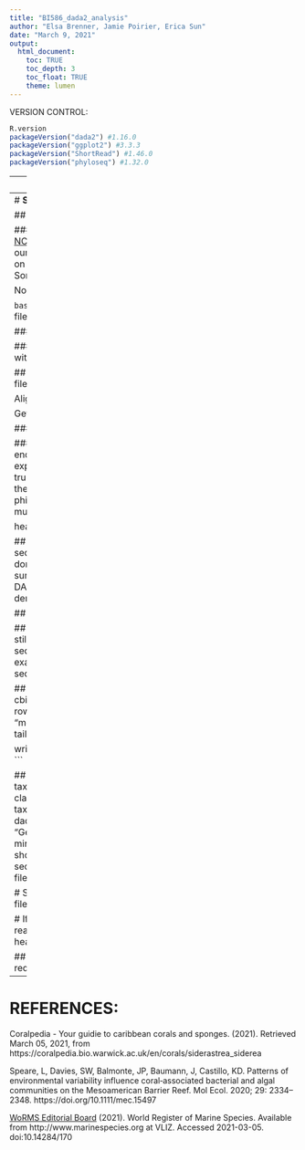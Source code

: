 ```yaml
---
title: "BI586_dada2_analysis"
author: "Elsa Brenner, Jamie Poirier, Erica Sun"
date: "March 9, 2021"
output: 
  html_document:
    toc: TRUE
    toc_depth: 3
    toc_float: TRUE
    theme: lumen
---
```

VERSION CONTROL: 
```r
R.version
packageVersion("dada2") #1.16.0
packageVersion("ggplot2") #3.3.3
packageVersion("ShortRead") #1.46.0
packageVersion("phyloseq") #1.32.0
```
---
# **INTRODUCTION:** 

For this assignment, we used the data used in ["Patterns of environmental variability influence coral‐associated bacterial and algal communities on the Mesoamerican Barrier Reef"](https://onlinelibrary.wiley.com/doi/full/10.1111/mec.15497) published in *Molecular Ecology* by L. Speare, et. al. (2020).  

Speare et. al.'s study explores the bacterial and algal symbionts associated with two species of Caribbean stony corals-- *Siderastrea siderea* and *Siderastrea radians* found on the Belize Mesoamerican Barrier Reef (Figure 1).  Their study aimed to investigate the factors that determine variability in Bacterial Community Composition (BCC); specifically how BCC varried across two species in the same genus, and how BCC varried across location, both in different sites, and inshore v. offshore at specific sites.  

![*Siderastrea siderea*](/Users/elsa/Desktop/BI_586/BI586-Project1/BI586-Project1/Sid_photo.jpeg)
Figure 1: photo via *Coralpedia* (The University of Warwick)

For their analysis, Speare et. al. amplified a 444 bp section of the V3-V4 variable regions of the 16S gene. The 16S rRNA gene is commonly used in DNA barcoding of bacteria, and was therefore an optimal choice for investigating coral BCC.  

In brief summary, the team found that BCC varried significantly between species, and from site-to-site. However, their findings explained >11% of variability, and future investigation into the factors determining BCC and algal composition are necessary (Speare et. al., 2020).  

For this assignment, we looked at subsample of Speare et. al.'s data, 10 *Siderastrea siderea*, 5 from inshore locations and 5 from offshore locations, and accessed the genomic data from the [NCBI Sequence Read Archive (SRA)](https://www.ncbi.nlm.nih.gov/sra).  
---
# **STEP-BY-STEP METHODS AND DATA ANALYSIS:** 

## Getting Ready

### Downloading .fastq files from NCBI SRA
First, we have to download our data from [NCBI BioSample](https://www.ncbi.nlm.nih.gov/biosample?LinkName=bioproject_biosample_all&from_uid=628692). We chose 5 offshore and 5 inshore samples of *Siderastrea siderea* for our analysis. Now we can download all the sample number (starting with SRR) directly on NCBI by using the "send to" feature with settings:
Format = "Accessions List" and
Sort By = "Default order". 
Then save the accessions list with file name srafile.

Now we are ready to download our sequences.
```css
.sccCode {
  background-color: black;
  color: white;}
```

```bash
$ prefetch --option-file srafile
```
We just downloaded all the sample runs as .sra files! Now we have to convert them into .fastq
```bash
# First let's make a directory to store our output .fastq files
$ mkdir sraout
# Convert them to .fastq and store the output in the sraout director
$ fastq-dump --split-files ./SRR* -O sraout/
```
That's it! Now we have all of our sampels in .fastq format and we're ready to run the dada2 pipeline!

### Loading Required Packages
First we have to install the packages. 
```r
if (!requireNamespace("BiocManager", quietly = TRUE))
  install.packages("BiocManager")
BiocManager::install("dada2")
BiocManager::install('vegan')
BiocManager::install('phyloseq')
```
Then load the required packages.
```r
library(dada2)
library(ShortRead)
library(ggplot2)
library(phyloseq)
```

### Set the working directory
We need to make sure that all the files we are working with are in the same directory.
```r
# Make sure to change this to the directory you're working in!
setwd('/Users/ericasun/Documents/GitHub/BI586-Project1/')
```

## Trimming and Filtering
Set our current working directory as path, and set all of the files in there as fns. 
```r
path <- '/Users/ericasun/Documents/GitHub/BI586-Project1/'
fns <- list.files(path)
```

Align every file that ends with .fastq as fastqs and sort them.
```r
fastqs <- fns[grepl(".fastq$", fns)]
fastqs <- sort(fastqs) 
# Now let's take a look to ensure we're on the right track!
fastqs
```

Get the sample names, so essentailly just everything before "_1.fastq"
```r
sample.names <- sapply(strsplit(fastqs, "_1.fastq"), `[`, 1)
# Let's take a look
sample.names
```
Assign the full path as fnFs
```r
fnFs <- file.path(path, fastqs)
head(fnFs) #Let's just take a peak this time
```

### Visualize Raw Data
Let's take a look at quality profile
```r
# Let's start with the first five reads, which are the offshores. 
dada2::plotQualityProfile(fnFs[c(1,2,3,4,5)])
# Then let's look at the inshore ones
dada2::plotQualityProfile(fnFs[c(6,7,8,9,10)])
```
According to the output, we should trim our data at 200. Let's create a directory and filenames of the trimmed fastqs. 
```r
filt_path <- file.path(path, "trimmed")
if(!file_test("-d", filt_path)) dir.create(filt_path)
filtFs <- file.path(filt_path, paste0(sample.names, "_filt.fastq.gz"))
```

### Filtering
```r
out <- dada2::filterAndTrim(fnFs, filtFs, truncLen= 200, #end of single end reads = approx. 300 bp
                     maxN=0, #DADA does not allow Ns
                     maxEE=1, #allow 1 expected errors, where EE = sum(10^(-Q/10)); more conservative, model converges
                     truncQ=2, #standard filtering parameters
                     trimLeft=20, #N nucleotides to remove from the start of each read: ITS2 primer = F 20bp
                     rm.phix=TRUE, #remove reads matching phiX genome
                     compress=TRUE, multithread=TRUE) # On Windows set multithread=FALSE

head(out)
tail(out)
```
## Learn Error Rates
Every amplicon dataset has a different set of error rates, the learnError method can learn the error model from the data. The algorithm must begin with an initial guess, for which the maximum possible error rates in the data are used. For example, when the most abundant sequence is correct, and all the rest are errors.  
Some things to keep in mind --  
* Error rates should decline with increasing qual score
* red line is based on definition of quality score alone
* black line is estimated error rate after convergence
```r
#setDadaOpt(MAX_CONSIST=30) #increase number of cycles to allow convergence #Actually not sure what this is doing? Ask for help.
errF <- dada2::learnErrors(filtFs, multithread=TRUE)
dada2::plotErrors(errF, nominalQ=TRUE) 
```

## Dereplicate Reads
Dereplication combines identical sequences into one "unique sequence". "Abundance" is the number of reads with that unique sequence. This is done to reduce computation time by eliminating redundant comparisons. DADA2 has a summary of the quality information associated with each unique sequence. To increase DADA2's accuracy, this quality information tells the error model of the subsequent denoising step.
```r
derepFs <- dada2::derepFastq(filtFs, verbose=TRUE)
# Naming the dereplicated-class objects by the sample names
names(derepFs) <- sample.names
```

## Infer Sequence Variants
```r
dadaFs <- dada2::dada(derepFs, err=errF, multithread=TRUE)
```
Now, let's take a look at the data class object by sample. This will tell us how many "real" variants there are in the unique input seqs.
```r
dadaFs[[1]]
dadaFs[[10]]
```
The DADA2 algorithm inferred 144 true sequence variants from the 4463 unique sequences in the first sample. 
The DADA2 algorithm inferred 80 true sequence variants from the 1785 unique sequences in the first sample. 
Now let's construct a sequnce table.
```r
seqtab <- dada2::makeSequenceTable(dadaFs)
head(seqtab)
```

## Remove Chimeras
We have removed the substitution and idel errors, but there are still chimeras. So we're going to remove them in this step. The accuracy of the sequences after denoisying makes identifying chimeras easier. All sequences can be exactly reconstructed as a bimera (two-parent chimera) from more abundant sequences. 
```r
seqtab.nochim <- dada2::removeBimeraDenovo(seqtab, method="consensus", multithread=TRUE, verbose=TRUE)
dim(seqtab.nochim) # dim function retrieve or set the dimension of an object
```
We identified 6 bimeras out of 940 input sequences. This is how much sample remain after the removal of chimera. Most reads still remain. 
```r
sum(seqtab.nochim)/sum(seqtab)
```
For our sample, the ration was 0.9956432 with 6 bimeras. Let's output this result as a .csv file
```r
write.csv(seqtab,file="dadaFs_seqtab.csv")
write.csv(seqtab.nochim,file="dadaFs_nochim.csv")
```

## Track Read Stats
```r
getN <- function(x) sum(dada2::getUniques(x))
track <- cbind(out, sapply(dadaFs, getN), sapply(dadaFs, getN), rowSums(seqtab), rowSums(seqtab.nochim))
colnames(track) <- c("input", "filtered", "denoised", "merged", "tabled", "nonchim")
rownames(track) <- sample.names
head(track)
tail(track)

write.csv(track,file="ReadFilterStats_AllData_final.csv",row.names=TRUE,quote=FALSE)
```

## Assign Taxonomy
DADA2 uses naive Bayesian classifier method to assign taxonomy. The assignTaxonomy function takes as input a set of sequences to be classified and a tranning set of reference sequence with known taxonomy. It outputs taxonomic assignments with at least minBoot bootstrap confidence.
```r
taxa <- dada2::assignTaxonomy(seqtab.nochim, "GeoSymbio_ITS2_LocalDatabase_verForPhyloseq.fasta", minBoot=70,multithread=TRUE,tryRC=TRUE,outputBootstraps=FALSE)
#minboot should be 70
#Obtain a csv file for the taxonomy so that it's easier to map the sequences for the heatmap.
write.csv(taxa, file="taxa.csv",row.name=TRUE,quote=FALSE)
unname(head(taxa, 30))
unname(taxa)

# Save outputs as .rds to save some spaces
saveRDS(seqtab.nochim, file="final_seqtab_nochim.rds")
saveRDS(taxa, file="final_taxa_blastCorrected.rds")

# If you need to read in previously saved datafiles
seqtab.nochim <- readRDS("final_seqtab_nochim.rds")
taxa <- readRDS("final_taxa_blastCorrected.rds")
head(taxa)
```

## Handoff to Phyloseq
Pyloseq is going to give us some visualization! Import the required libraries.
```r
library(phyloseq)
library(ggplot2)
```

---
# **REFERENCES:**

Coralpedia - Your guidie to caribbean corals and sponges. (2021). Retrieved March 05, 2021, from https://coralpedia.bio.warwick.ac.uk/en/corals/siderastrea_siderea

Speare, L, Davies, SW, Balmonte, JP, Baumann, J, Castillo, KD. Patterns of environmental variability influence coral‐associated bacterial and algal communities on the Mesoamerican Barrier Reef. Mol Ecol. 2020; 29: 2334– 2348. https://doi.org/10.1111/mec.15497

[WoRMS Editorial Board](http://www.marinespecies.org/aphia.php?p=popup&name=citation) (2021). World Register of Marine Species. Available from http://www.marinespecies.org at VLIZ. Accessed 2021-03-05. doi:10.14284/170


